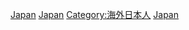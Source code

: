 {{Catmore}}

[[Category:各族裔人物|Japan]]
[[Category:東亞裔|Japan]]
[[Category:海外日本人|Category:海外日本人]]
[[Category:各国血统后裔|Japan]]